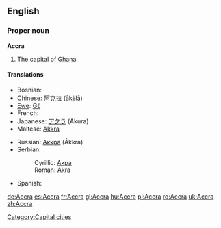 {{wikipedia}}
==English==

===Proper noun===
'''Accra'''

# The capital of [[Ghana]].

====Translations====
{{trans-top|capital of Ghana}}
* Bosnian: {{t-|bs|Akra|f}}
* Chinese: [[阿克拉]] (ākèlā)
* [[Ewe]]: [[Gɛ̃]]
* French: {{t-|fr|Accra}}
* Japanese: [[アクラ]] (Akura)
* Maltese: [[Akkra]]
{{trans-mid}}
* Russian: [[Аккра]] (Ákkra)
* Serbian:
*: Cyrillic: [[Акра#Serbian|Акра]] {{f}}
*: Roman: [[Akra#Serbian|Akra]] {{f}}
* Spanish: {{t+|es|Accra|f}}
{{trans-bottom}}

[[Category:Capital cities]]

[[de:Accra]]
[[es:Accra]]
[[fr:Accra]]
[[gl:Accra]]
[[hu:Accra]]
[[pl:Accra]]
[[ro:Accra]]
[[uk:Accra]]
[[zh:Accra]]